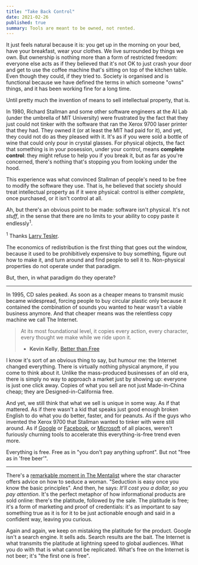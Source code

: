 ```yaml
---
title: "Take Back Control"
date: 2021-02-26
published: true
summary: Tools are meant to be owned, not rented.
---
```


It just feels natural because it is: you get up in the morning on your bed, have your breakfast, wear your clothes. We live surrounded by things we own.
But ownership is nothing more than a form of restricted freedom: everyone else acts as if they believed that it's not OK to just crash your door and get
to use the coffee machine that's sitting on top of the kitchen table. Even though they could, if they tried to. Society is organised and is functional because
we have defined the terms in which someone "owns" things, and it has been working fine for a long time.

Until pretty much the invention of means to sell intellectual property, that is.

In 1980, Richard Stallman and some other software engineers at the AI Lab (under the umbrella of MIT University) were frustrated by the fact that they just could
not tinker with the software that ran the Xerox 9700 laser printer that they had. They owned it (or at least the MIT had paid for it), and yet, they could not do
as they pleased with it. It's as if you were sold a bottle of wine that could only pour in crystal glasses. For physical objects, the fact
that something is in your posession, under your control, means **complete control**: they might refuse to help you if you break it, but as far as you're concerned,
there's nothing that's stopping you from looking under the hood.

This experience was what convinced Stallman of people's need to be free to modify the software they use. That is, he believed that society should treat intellectual
property as if it were physical: control is either _complete_, once purchased, or it isn't control at all.

Ah, but there's an obvious point to be made: software isn't physical. It's not _stuff_, in the sense that there are no limits to your ability to copy paste it endlessly<sup>1</sup>. <p class="sidenote"><sup>1</sup> Thanks <a href="https://en.wikipedia.org/wiki/Larry_Tesler">Larry Tesler</a>.</p> The economics of redistribution is the first thing that goes out the window, because it used to be prohibitively expensive to buy something, figure out how to make it, and turn around and find people to sell it to. Non-physical properties do not operate under that paradigm.

But, then, in what paradigm do they operate?

---

In 1995, CD sales peaked. As soon as a cheaper means to transmit music became widespread, forcing people to buy circular plastic only because it contained the combination
of sounds you wanted to hear wasn't a viable business anymore. And that cheaper means was the relentless copy machine we call The Internet.

> At its most foundational level, it copies every action, every character, every thought we make while we ride upon it.
>
> - **Kevin Kelly**, [Better than Free](https://kk.org/thetechnium/better-than-fre/)

I know it's sort of an obvious thing to say, but humour me: the Internet changed everything. There is virtually nothing physical anymore, if you come to think about it.
Unlike the mass-produced businesses of an old era, there is simply no way to approach a market just by showing up: everyone is just one click away. Copies of what you
sell are not just Made-in-China cheap; they are Designed-in-California free.

And yet, we still think that what we sell is unique in some way. As if that mattered. As if there wasn't a kid that speaks just good enough broken English to do what you do
better, faster, and for peanuts. As if the guys who invented the Xerox 9700 that Stallman wanted to tinker with were still around. As if [Google](https://opensource.google/)
or [Facebook](https://opensource.facebook.com/projects), or [Microsoft](https://www.techrepublic.com/article/why-microsoft-and-google-are-now-leading-the-open-source-revolution/) of all places,
weren't furiously churning tools to accelerate this everything-is-free trend even more.

Everything is free. Free as in "you don't pay anything upfront". But not "free as in 'free beer'".

---

There's a [remarkable moment in The Mentalist](https://www.youtube.com/watch?v=uIQmbjUngf0&t=1m20s) where the star character offers advice on how to seduce a woman.
"Seduction is easy once you know the basic principles". And then, he says: _It'll cost you a dollar, so you pay attention_. It's the perfect metaphor of how
informational products are sold online: there's the platitude, followed by the sale. The platitude is free; it's a form of marketing and proof of credentials: it's as important
to say something true as it is for it to be just actionable enough and said in a confident way, leaving you curious.

Again and again, we keep on mistaking the platitude for the product. Google isn't a search engine. It sells ads. Search results are the bait.
The Internet is what transmits the platitude at lightning speed to global audiences. What you do with that is what cannot be replicated. What's free
on the Internet is not beer; it's "the first one is free".
